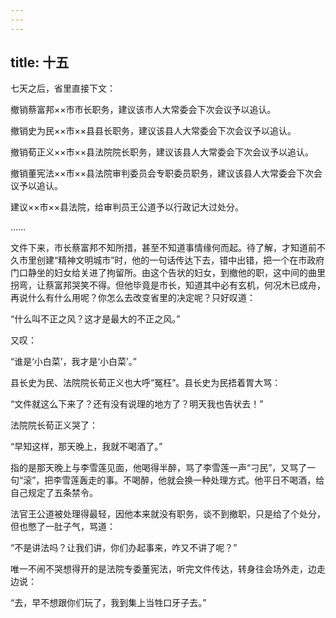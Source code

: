 ```yaml
---
---
---
```

title: 十五
---




七天之后，省里直接下文：

撤销蔡富邦××市市长职务，建议该市人大常委会下次会议予以追认。

撤销史为民××市××县县长职务，建议该县人大常委会下次会议予以追认。

撤销荀正义××市××县法院院长职务，建议该县人大常委会下次会议予以追认。

撤销董宪法××市××县法院审判委员会专职委员职务，建议该县人大常委会下次会议予以追认。

建议××市××县法院，给审判员王公道予以行政记大过处分。

……

文件下来，市长蔡富邦不知所措，甚至不知道事情缘何而起。待了解，才知道前不久市里创建“精神文明城市”时，他的一句话传达下去，错中出错，把一个在市政府门口静坐的妇女给关进了拘留所。由这个告状的妇女，到撤他的职，这中间的曲里拐弯，让蔡富邦哭笑不得。但他毕竟是市长，知道其中必有玄机，何况木已成舟，再说什么有什么用呢？你怎么去改变省里的决定呢？只好叹道：

“什么叫不正之风？这才是最大的不正之风。”

又叹：

“谁是‘小白菜’，我才是‘小白菜’。”

县长史为民、法院院长荀正义也大呼“冤枉”。县长史为民捂着胃大骂：

“文件就这么下来了？还有没有说理的地方了？明天我也告状去！”

法院院长荀正义哭了：

“早知这样，那天晚上，我就不喝酒了。”

指的是那天晚上与李雪莲见面，他喝得半醉，骂了李雪莲一声“刁民”，又骂了一句“滚”，把李雪莲轰走的事。不喝醉，他就会换一种处理方式。他平日不喝酒，给自己规定了五条禁令。

法官王公道被处理得最轻，因他本来就没有职务，谈不到撤职，只是给了个处分，但也憋了一肚子气，骂道：

“不是讲法吗？让我们讲，你们办起事来，咋又不讲了呢？”

唯一不闹不哭想得开的是法院专委董宪法，听完文件传达，转身往会场外走，边走边说：

“去，早不想跟你们玩了，我到集上当牲口牙子去。”